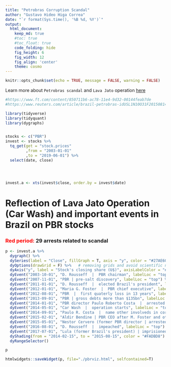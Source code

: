---
title: "Petrobras Corruption Scandal"
author: "Gustavo Hideo Higa Correa"
date: "`r format(Sys.time(), '%B %d, %Y')`"
output:
  html_document:  
    keep_md: true
    #toc: true
    #toc_float: true
    code_folding: hide
    fig_height: 6
    fig_width: 12
    fig_align: 'center'
    theme: cosmo
---

<style type="text/css">
.main-container {
  max-width: 1800px;
  margin-left: auto;
  margin-right: auto;
}
</style>

```{r, echo=FALSE}
knitr::opts_chunk$set(echo = TRUE, message = FALSE, warning = FALSE)
```

Learn more about `Petrobras scandal` and `Lava Jato` operation [here](https://www.ft.com/content/6e8b0e28-f728-11e5-803c-d27c7117d132)


```{r, include=FALSE, echo=FALSE}
#https://www.ft.com/content/850711b6-ac78-11e4-9d32-00144feab7de
#https://www.reuters.com/article/brazil-petrobras-idUSL1N10O31F20150814
```

```{r}
library(tidyverse)
library(tidyquant)
library(dygraphs)


stocks <- c("PBR")
invest <- stocks %>%
  tq_get(get = "stock.prices"
         ,from = "2003-01-01"
         ,to = "2019-06-01") %>%
  select(date, close)




invest.a <- xts(invest$close, order.by = invest$date)
```



# Reflection of Lava Jato Operation (Car Wash) and important events in Brazil on PBR stocks
### <span style ="color:red">Red period:</span> $29$ arrests related to scandal

```{r}
p <- invest.a %>%
  dygraph() %>% 
  dySeries(label = "Close", fillGraph = T, axis = "y", color = "#27AE60") %>% 
  dyOptions(drawGrid = F) %>%   # removing grids and avoid scientific notation
  dyAxis("y", label = "Stock's closing share (U$)", axisLabelColor = "#229954") %>%
  dyEvent("2003-10-01", "D. Rousseff  |  PBR chairman", labelLoc = "top") %>%
  dyEvent("2007-11-01", "PBR | pre-salt discovery", labelLoc = "top") %>%
  dyEvent("2011-01-01", "D. Rousseff  |  elected Brazil's president", labelLoc = "top") %>%
  dyEvent("2012-01-01", "Maria G. Foster  |  PBR chief executive", labelLoc = "top") %>%
  dyEvent("2012-08-01", "PBR  |  first quaterly loss in 13 years", labelLoc = "top") %>%
  dyEvent("2013-09-01", "PBR | gross debts more than $135bn", labelLoc = "top") %>%
  dyEvent("2014-01-01", "PBR director Paulo Roberto Costa  |  arrested (corruption)", labelLoc = "top") %>%
  dyEvent("2014-05-01", "Car Wash  |  operation starts", labelLoc = "top") %>%
  dyEvent("2014-09-01", "Paulo R. Costa  |  name other involveds in corruption", labelLoc = "top") %>%
  dyEvent("2015-02-01", "Aldir Bendine | PBR CEO after M. Foster and others resign", labelLoc = "top") %>%
  dyEvent("2015-05-01", "Nestor Cervero (former PBR director | arrested for money laundering", labelLoc = "top") %>%
  dyEvent("2016-08-01", "D. Rousseff  |  impeached", labelLoc = "top") %>%
  dyEvent("2017-07-01", "Lula (former Brazil's president) | imprisioned for corruption", labelLoc = "top") %>%
  dyShading(from = "2014-02-15", to = "2015-08-15", color = "#FADBD8") %>% 
  dyRangeSelector()

p

htmlwidgets::saveWidget(p, file="./pbrviz.html", selfcontained=T)

```









